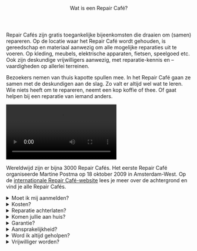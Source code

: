 
<Header>Wat is een Repair Café?</Header>

Repair Cafés zijn gratis toegankelijke bijeenkomsten die draaien om (samen) repareren. Op de locatie waar het Repair Café wordt gehouden, is gereedschap en materiaal aanwezig om alle mogelijke reparaties uit te voeren. Op kleding, meubels, elektrische apparaten, fietsen, speelgoed etc. Ook zijn deskundige vrijwilligers aanwezig, met reparatie-kennis en – vaardigheden op allerlei terreinen.

Bezoekers nemen van thuis kapotte spullen mee. In het Repair Café gaan ze samen met de deskundigen aan de slag. Zo valt er altijd wel wat te leren. Wie niets heeft om te repareren, neemt een kop koffie of thee. Of gaat helpen bij een reparatie van iemand anders.

<Video
  src="https://www.youtube.com/embed/xPXX7aFAVdY"
  title="Video Repair Café in de praktijk"
/>

Wereldwijd zijn er bijna 3000 Repair Cafés. Het eerste Repair Café organiseerde Martine Postma op 18 oktober 2009 in Amsterdam-West. Op de [internationale Repair Café-website](https://www.repaircafe.org/) lees je meer over de achtergrond en vind je alle Repair Cafés.

<Details>
  <Summary>Moet ik mij aanmelden?</Summary>

Je kunt gedurende de openingstijd van een Repair Café gewoon binnenlopen met
je kapotte spullen, zonder afspraak. Sommige Repair Cafés werken met
inschrijfformulieren. Als dat het geval is, zal de gastvrouw of -heer je die
aanreiken en uitleg geven.

Soms is het flink druk. Ze proberen de wachttijd aanvaardbaar te houden.
Daarom kun je vaak maar één ding tegelijk laten repareren. Daarna kun je
weer achteraan sluiten voor een eventueel volgend item.

</Details>

<Details>
  <Summary>Kosten?</Summary>

De toegang tot de Repair Cafés (inclusief de hulp bij reparaties) is gratis,
maar een vrijwillige bijdrage wordt zeer op prijs gesteld. Kosten maak je
dus alleen voor vervangende onderdelen (als die nodig zijn). Het kan zijn
dat een Repair Café wat vraagt voor een kopje koffie of glaasje fris.

</Details>

<Details>
  <Summary>Reparatie achterlaten?</Summary>

Je kan je reparatie niet achterlaten, het idee is om samen met een
vrijwilliger aan de slag te gaan. Schroom niet zelf de handen uit de mouwen
te steken. Schroeven losdraaien of een zoom tornen bijvoorbeeld, kan vrijwel
iedereen. Veel mensen kunnen online wat onderzoek doen. Als je wilt kun je
ook de reparatie zelf uitvoeren, onder begeleiding van de reparateur.

</Details>

<Details>
  <Summary>Komen jullie aan huis?</Summary>

In principe niet. Het Repair Café is geen klussendienst, maar een
ontmoetingsplaats waar mensen gezamenlijk hun spullen kunnen repareren. Wel
kun je, tijdens een bezoek aan een Repair Café in jouw buurt, contact leggen
met een van de aanwezige reparateurs en je vraag stellen. Wie weet vindt
iemand het leuk om je te helpen.

</Details>

<Details>
  <Summary>Garantie?</Summary>

Repair Cafés geven geen garantie. Veel reparaties lukken. Maar helaas komt
het ook wel voor dat een poging mislukt. Of een reparatie lijkt aanvankelijk
geslaagd, maar het betreffende voorwerp blijkt na thuiskomst toch niet in
orde te zijn.

</Details>

<Details>
  <Summary>Aansprakelijkheid?</Summary>

Noch de organisatoren, noch de vrijwilligers van een Repair Café zijn
aansprakelijk voor schade als gevolg van verstrekte reparatie adviezen of
-instructies, voor schade aan de ter reparatie aangeboden voorwerpen, voor
gevolgschade of voor andere schade die het gevolg is van activiteiten in het
Repair Café. Je biedt je spullen dus op eigen risico ter reparatie aan.

</Details>

<Details>
  <Summary>Word ik altijd geholpen?</Summary>

Bijna altijd, maar soms kan het erg druk zijn bij een Repair Café en kan het
gebeuren dat je niet aan de beurt komt. Reparateurs hebben ook het recht
reparatie van bepaalde spullen te weigeren, bijvoorbeeld omdat ze inschatten
dat de reparatie te ingewikkeld gaat worden.

</Details>

<Details>
  <Summary>Vrijwilliger worden?</Summary>

Kun je iets heel goed en wil je dit graag aan een ander leren? Denk aan de
reparatie van lampen, het fiksen van een gat in een spijkerbroek of ben je
expert op het gebied van een specifiek apparaat? Misschien wil je zelf leren
repareren onder begeleiding van een ervaren reparateur? Of misschien wil je
helpen met mensen verwelkomen met koffie, thee en lekkers en helpen als
gastvrouw/heer?

Neem in dat geval contact op met een specifiek Repair Cafe.

</Details>
